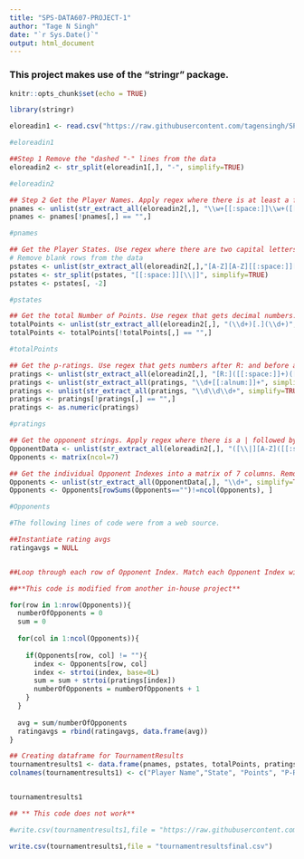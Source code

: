 ```yaml
---
title: "SPS-DATA607-PROJECT-1"
author: "Tage N Singh"
date: "`r Sys.Date()`"
output: html_document
---
```


### This project makes use of the **"stringr"** package. 

```r
knitr::opts_chunk$set(echo = TRUE)

library(stringr)

```


```r
eloreadin1 <- read.csv("https://raw.githubusercontent.com/tagensingh/SPS-DATA607-PROJECT-1/main/tournamentinfo.txt",skip = 3, header = F)

#eloreadin1

##Step 1 Remove the "dashed "-" lines from the data
eloreadin2 <- str_split(eloreadin1[,], "-", simplify=TRUE)

#eloreadin2

```

```r

## Step 2 Get the Player Names. Apply regex where there is at least a first and last name
pnames <- unlist(str_extract_all(eloreadin2[,], "\\w+[[:space:]]\\w+([[:space:]]\\w+)*", simplify = TRUE))
pnames <- pnames[!pnames[,] == "",]

#pnames

```





```r

## Get the Player States. Use regex where there are two capital letters followed by a space and "|".
# Remove blank rows from the data
pstates <- unlist(str_extract_all(eloreadin2[,],"[A-Z][A-Z][[:space:]][\\|]"))
pstates <- str_split(pstates, "[[:space:]][\\|]", simplify=TRUE)
pstates <- pstates[, -2]

#pstates

```
```r
## Get the total Number of Points. Use regex that gets decimal numbers. Remove blank rows from the data
totalPoints <- unlist(str_extract_all(eloreadin2[,], "(\\d+)[.](\\d+)", simplify=TRUE))
totalPoints <- totalPoints[!totalPoints[,] == "",]

#totalPoints

```

```r
## Get the p-ratings. Use regex that gets numbers after R: and before any number of space. Remove blank rows from the data
pratings <- unlist(str_extract_all(eloreadin2[,], "[R:]([[:space:]]+)([[:alnum:]]+)([[:space:]]*)", simplify=TRUE))
pratings <- unlist(str_extract_all(pratings, "\\d+[[:alnum:]]+", simplify=TRUE))
pratings <- unlist(str_extract_all(pratings, "\\d\\d\\d+", simplify=TRUE))
pratings <- pratings[!pratings[,] == "",]
pratings <- as.numeric(pratings)

#pratings

```

```r

## Get the opponent strings. Apply regex where there is a | followed by a letter, some space, a number, a |
OpponentData <- unlist(str_extract_all(eloreadin2[,], "([\\|][A-Z]([[:space:]]+)\\d*[\\|])([A-Z]([[:space:]]+)\\d*[\\|])*", simplify=TRUE))
Opponents <- matrix(ncol=7)

## Get the individual Opponent Indexes into a matrix of 7 columns. Remove any blank rows from the data
Opponents <- unlist(str_extract_all(OpponentData[,], "\\d+", simplify=TRUE))
Opponents <- Opponents[rowSums(Opponents=="")!=ncol(Opponents), ]

#Opponents

```



```r

#The following lines of code were from a web source.

##Instantiate rating avgs 
ratingavgs = NULL


##Loop through each row of Opponent Index. Match each Opponent Index with its corresponding p-rating. Get the average Opponent rating for each row

##**This code is modified from another in-house project**

for(row in 1:nrow(Opponents)){
  numberOfOpponents = 0
  sum = 0
  
  for(col in 1:ncol(Opponents)){
    
    if(Opponents[row, col] != ""){ 
      index <- Opponents[row, col] 
      index <- strtoi(index, base=0L) 
      sum = sum + strtoi(pratings[index]) 
      numberOfOpponents = numberOfOpponents + 1 
    }
  }
  
  avg = sum/numberOfOpponents
  ratingavgs = rbind(ratingavgs, data.frame(avg))
}

## Creating dataframe for TournamentResults 
tournamentresults1 <- data.frame(pnames, pstates, totalPoints, pratings, ratingavgs)
colnames(tournamentresults1) <- c("Player Name","State", "Points", "P-Rating", "Opponent Average P-Rating")


tournamentresults1

```


```r

## ** This code does not work**

#write.csv(tournamentresults1,file = "https://raw.githubusercontent.com/tagensingh/SPS-DATA607-PROJECT-1/main/tournamentresults1.csv")

write.csv(tournamentresults1,file = "tournamentresultsfinal.csv")

```


